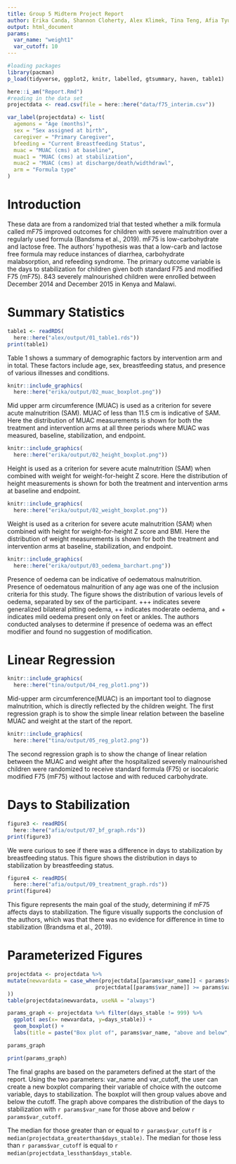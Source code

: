 ```yaml
---
title: Group 5 Midterm Project Report
author: Erika Canda, Shannon Cloherty, Alex Klimek, Tina Teng, Afia Tyus
output: html_document
params: 
  var_name: "weight1"
  var_cutoff: 10
---
```


```r
#loading packages
library(pacman)
p_load(tidyverse, ggplot2, knitr, labelled, gtsummary, haven, table1)

here::i_am("Report.Rmd")
#reading in the data set
projectdata <- read.csv(file = here::here("data/f75_interim.csv"))

var_label(projectdata) <- list(
  agemons = "Age (months)",
  sex = "Sex assigned at birth",
  caregiver = "Primary Caregiver",
  bfeeding = "Current Breastfeeding Status",
  muac = "MUAC (cms) at baseline",
  muac1 = "MUAC (cms) at stabilization",
  muac2 = "MUAC (cms) at discharge/death/widthdrawl",
  arm = "Formula type"
)
```

# Introduction

These data are from a randomized trial that tested whether a milk formula called mF75 improved outcomes for children with severe malnutrition over a regularly used formula (Bandsma et al., 2019). mF75 is low-carbohydrate and lactose free. The authors' hypothesis was that a low-carb and lactose free formula may reduce instances of diarrhea, carbohydrate malabsorption, and refeeding syndrome. The primary outcome variable is the days to stabilization for children given both standard F75 and modified F75 (mF75). 843 severely malnourished children were enrolled between December 2014 and December 2015 in Kenya and Malawi.

# Summary Statistics

```r
table1 <- readRDS(
  here::here("alex/output/01_table1.rds"))
print(table1)
```

Table 1 shows a summary of demographic factors by intervention arm and in total. These factors include age, sex, breastfeeding status, and presence of various illnesses and conditions.

```r
knitr::include_graphics(
  here::here("erika/output/02_muac_boxplot.png"))
```

Mid upper arm circumference (MUAC) is used as a criterion for severe acute malnutrition (SAM). MUAC of less than 11.5 cm is indicative of SAM. Here the distribution of MUAC measurements is shown for both the treatment and intervention arms at all three periods where MUAC was measured, baseline, stabilization, and endpoint.

```r
knitr::include_graphics(
  here::here("erika/output/02_height_boxplot.png"))
```

Height is used as a criterion for severe acute malnutrition (SAM) when combined with weight for weight-for-height Z score. Here the distribution of height measurements is shown for both the treatment and intervention arms at baseline and endpoint.


```r
knitr::include_graphics(
  here::here("erika/output/02_weight_boxplot.png"))
```

Weight is used as a criterion for severe acute malnutrition (SAM) when combined with height for weight-for-height Z score and BMI. Here the distribution of weight measurements is shown for both the treatment and intervention arms at baseline, stabilization, and endpoint.


```r
knitr::include_graphics(
  here::here("erika/output/03_oedema_barchart.png"))
```

Presence of oedema can be indicative of oedematous malnutrition. Presence of oedematous malnurition of any age was one of the inclusion criteria for this study. The figure shows the distribution of various levels of oedema, separated by sex of the participant. +++ indicates severe generalized bilateral pitting oedema, ++ indicates moderate oedema, and + indicates mild oedema present only on feet or ankles. The authors conducted analyses to determine if presence of oedema was an effect modifier and found no suggestion of modification.

# Linear Regression

```r
knitr::include_graphics(
  here::here("tina/output/04_reg_plot1.png"))
```

Mid-upper arm circumference(MUAC) is an important tool to diagnose malnutrition, which is directly reflected by the children weight. The first regression graph is to show the simple linear relation between the baseline MUAC and weight at the start of the report.
  
```r
knitr::include_graphics(
  here::here("tina/output/05_reg_plot2.png"))
```

The second regression graph is to show the change of linear relation between the MUAC and weight after the hospitalized severely malnourished children were randomized to receive standard formula (F75) or isocaloric modified F75 (mF75) without lactose and with reduced carbohydrate. 

# Days to Stabilization

```r
figure3 <- readRDS(
  here::here("afia/output/07_bf_graph.rds"))
print(figure3)
```

We were curious to see if there was a difference in days to stabilization by breastfeeding status. This figure shows the distribution in days to stabilization by breastfeeding status.

```r
figure4 <- readRDS(
  here::here("afia/output/09_treatment_graph.rds"))
print(figure4)
```

This figure represents the main goal of the study, determining if mF75 affects days to stabilization. The figure visually supports the conclusion of the authors, which was that there was no evidence for difference in time to stabilization (Brandsma et al., 2019).

# Parameterized Figures

```r

projectdata <- projectdata %>% 
mutate(newvardata = case_when(projectdata[[params$var_name]] < params$var_cutoff ~ "Less than cutoff",
                            projectdata[[params$var_name]] >= params$var_cutoff ~ "Greater than or equal to cutoff"
))
table(projectdata$newvardata, useNA = "always")

params_graph <- projectdata %>% filter(days_stable != 999) %>% 
  ggplot( aes(x= newvardata, y=days_stable)) +
  geom_boxplot() + 
  labs(title = paste("Box plot of", params$var_name, "above and below", params$var_cutoff), x = "", y = "Days to Stabilization")

params_graph

print(params_graph)
```

The final graphs are based on the parameters defined at the start of the report. Using the two parameters: var_name and var_cutoff, the user can create a new boxplot comparing their variable of choice with the outcome variable, days to stabilization. The boxplot will then group values above and below the cutoff. The graph above compares the distribution of the days to stabilization with `r params$var_name` for those above and below `r params$var_cutoff`.

The median for those greater than or equal to `r params$var_cutoff` is `r median(projectdata_greaterthan$days_stable)`. The median for those less than `r params$var_cutoff` is equal to `r median(projectdata_lessthan$days_stable`.
